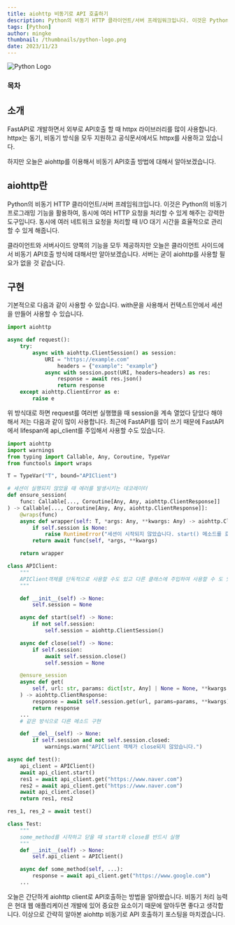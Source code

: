 ```yaml
---
title: aiohttp 비동기로 API 호출하기
description: Python의 비동기 HTTP 클라이언트/서버 프레임워크입니다. 이것은 Python의 비동기 프로그래밍 기능을 활용하여, 동시에 여러 HTTP 요청을 처리할 수 있게 해주는 강력한 도구입니다.  동시에 여러 네트워크 요청을 처리할 때 I/O 대기 시간을 효율적으로 관리할 수 있게 해줍니다.
tags: [Python]
author: mingke
thumbnail: /thumbnails/python-logo.png
date: 2023/11/23
---
```


<Image src="/thumbnails/python-logo.png" alt="Python Logo" />

### 목차

## 소개

FastAPI로 개발하면서 외부로 API호출 할 때 httpx 라이브러리를 많이 사용합니다. httpx는 동기, 비동기 방식을 모두 지원하고 공식문서에서도 httpx를 사용하고 있습니다.

하지만 오늘은 aiohttp를 이용해서 비동기 API호출 방법에 대해서 알아보겠습니다.

## aiohttp란

Python의 비동기 HTTP 클라이언트/서버 프레임워크입니다. 이것은 Python의 비동기 프로그래밍 기능을 활용하여, 동시에 여러 HTTP 요청을 처리할 수 있게 해주는 강력한 도구입니다. 동시에 여러 네트워크 요청을 처리할 때 I/O 대기 시간을 효율적으로 관리할 수 있게 해줍니다.

클라이언트와 서버사이드 양쪽의 기능을 모두 제공하지만 오늘은 클라이언트 사이드에서 비동기 API호출 방식에 대해서만 알아보겠습니다. 서버는 굳이 aiohttp를 사용할 필요가 없을 것 같습니다.

## 구현

기본적으로 다음과 같이 사용할 수 있습니다. with문을 사용해서 컨텍스트안에서 세션을 만들어 사용할 수 있습니다.

```python
import aiohttp

async def request():
    try:
        async with aiohttp.ClientSession() as session:
            URI = "https://example.com"
                headers = {"example": "example"}
            async with session.post(URI, headers=headers) as res:
                response = await res.json()
                return response
    except aiohttp.ClientError as e:
        raise e
```

위 방식대로 하면 request를 여러번 실행했을 때 session을 계속 열었다 닫았다 해야해서 저는 다음과 같이 많이 사용합니다. 최근에 FastAPI를 많이 쓰기 때문에 FastAPI에서 lifespan에 api_client를 주입해서 사용할 수도 있습니다.

```python
import aiohttp
import warnings
from typing import Callable, Any, Coroutine, TypeVar
from functools import wraps

T = TypeVar("T", bound="APIClient")

# 세션이 실행되지 않았을 때 에러를 발생시키는 데코레이터
def ensure_session(
    func: Callable[..., Coroutine[Any, Any, aiohttp.ClientResponse]]
) -> Callable[..., Coroutine[Any, Any, aiohttp.ClientResponse]]:
    @wraps(func)
    async def wrapper(self: T, *args: Any, **kwargs: Any) -> aiohttp.ClientResponse:
        if self.session is None:
            raise RuntimeError("세션이 시작되지 않았습니다. start() 메소드를 호출하세요.")
        return await func(self, *args, **kwargs)

    return wrapper

class APIClient:
    """
    APIClient객체를 단독적으로 사용할 수도 있고 다른 클래스에 주입하여 사용할 수 도 있음
    """

    def __init__(self) -> None:
        self.session = None

    async def start(self) -> None:
        if not self.session:
            self.session = aiohttp.ClientSession()

    async def close(self) -> None:
        if self.session:
            await self.session.close()
            self.session = None

    @ensure_session
    async def get(
        self, url: str, params: dict[str, Any] | None = None, **kwargs: Any
    ) -> aiohttp.ClientResponse:
        response = await self.session.get(url, params=params, **kwargs)
        return response
    ...
    # 같은 방식으로 다른 메소드 구현

    def __del__(self) -> None:
        if self.session and not self.session.closed:
            warnings.warn("APIClient 객체가 close되지 않았습니다.")
```

```python
async def test():
    api_client = APIClient()
    await api_client.start()
    res1 = await api_client.get("https://www.naver.com")
    res2 = await api_client.get("https://www.naver.com")
    await api_client.close()
    return res1, res2

res_1, res_2 = await test()

class Test:
	"""
    some_method를 시작하고 닫을 때 start와 close를 반드시 실행
    """
    def __init__(self) -> None:
        self.api_client = APIClient()

    async def some_method(self, ...):
        response = await api_client.get("https://www.google.com")
    ...
```

오늘은 간단하게 aiohttp client로 API호출하는 방법을 알아봤습니다. 비동기 처리 능력은 현대 웹 애플리케이션 개발에 있어 중요한 요소이기 때문에 알아두면 좋다고 생각합니다.
이상으로 간략히 알아본 aiohttp 비동기로 API 호출하기 포스팅을 마치겠습니다.
